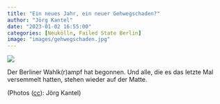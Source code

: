 ```yaml
---
title: "Ein neues Jahr, ein neuer Gehwegschaden?"
author: "Jörg Kantel"
date: "2023-01-02 16:55:00"
categories: [Neukölln, Failed State Berlin]
image: "images/gehwegschaden.jpg"
---
```


[![](images/gehwegschaden-b.jpg)](https://www.flickr.com/photos/schockwellenreiter/52601847297/)

Der Berliner Wahlk(r)ampf hat begonnen. Und alle, die es das letzte Mal versemmelt hatten, stehen wieder auf der Matte. 

(Photos ([cc](http://creativecommons.org/licenses/by-nc-nd/2.0/)): Jörg Kantel)